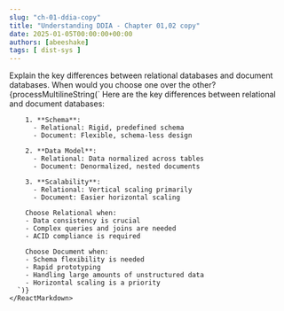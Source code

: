 ```yaml
---
slug: "ch-01-ddia-copy"
title: "Understanding DDIA - Chapter 01,02 copy"
date: 2025-01-05T00:00:00+00:00
authors: [abeeshake] 
tags: [ dist-sys ]
---
```



<QSComponent>
  <Question>
    Explain the key differences between relational databases and document databases. 
    When would you choose one over the other?
  </Question>
  <Solution>
    <ReactMarkdown className="markdownContent" remarkPlugins={[remarkGfm]}> 
      {processMultilineString(`
        Here are the key differences between relational and document databases:
        
        1. **Schema**: 
          - Relational: Rigid, predefined schema
          - Document: Flexible, schema-less design

        2. **Data Model**:
          - Relational: Data normalized across tables
          - Document: Denormalized, nested documents

        3. **Scalability**:
          - Relational: Vertical scaling primarily
          - Document: Easier horizontal scaling

        Choose Relational when:
        - Data consistency is crucial
        - Complex queries and joins are needed
        - ACID compliance is required
        
        Choose Document when:
        - Schema flexibility is needed
        - Rapid prototyping
        - Handling large amounts of unstructured data
        - Horizontal scaling is a priority
      `)}
    </ReactMarkdown>
  </Solution>
</QSComponent>